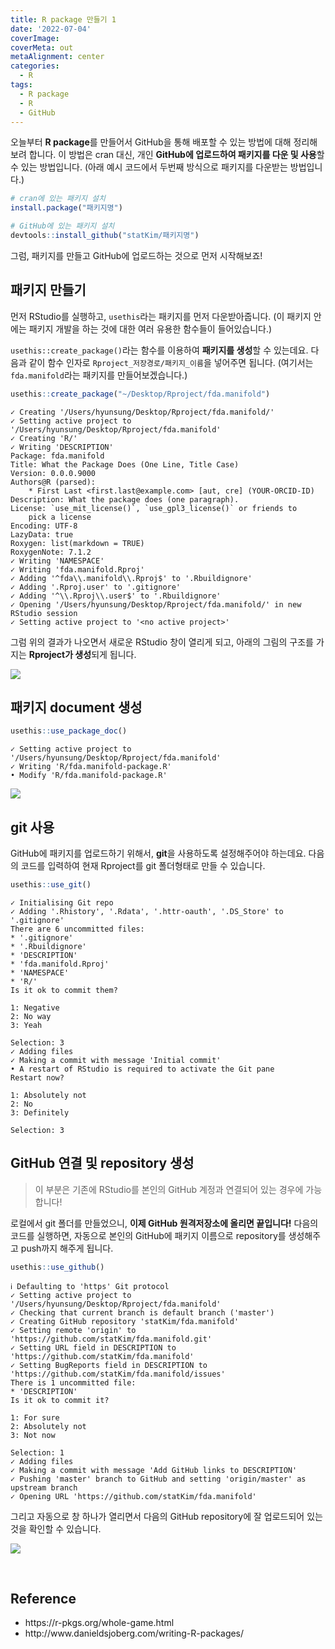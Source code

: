 ```yaml
---
title: R package 만들기 1
date: '2022-07-04'
coverImage: 
coverMeta: out
metaAlignment: center
categories:
  - R
tags:
  - R package
  - R
  - GitHub
---
```




오늘부터 **R package**를 만들어서 GitHub을 통해 배포할 수 있는 방법에 대해 정리해보려 합니다.
이 방법은 cran 대신, 개인 **GitHub에 업로드하여 패키지를 다운 및 사용**할 수 있는 방법입니다. (아래 예시 코드에서 두번째 방식으로 패키지를 다운받는 방법입니다.)
```r
# cran에 있는 패키지 설치
install.package("패키지명")

# GitHub에 있는 패키지 설치
devtools::install_github("statKim/패키지명")
```

그럼, 패키지를 만들고 GitHub에 업로드하는 것으로 먼저 시작해보죠!


## 패키지 만들기
먼저 RStudio를 실행하고, `usethis`라는 패키지를 먼저 다운받아줍니다. (이 패키지 안에는 패키지 개발을 하는 것에 대한 여러 유용한 함수들이 들어있습니다.)

`usethis::create_package()`라는 함수를 이용하여 **패키지를 생성**할 수 있는데요.
다음과 같이 함수 인자로 `Rproject_저장경로/패키지_이름`을 넣어주면 됩니다. (여기서는 `fda.manifold`라는 패키지를 만들어보겠습니다.)
```r
usethis::create_package("~/Desktop/Rproject/fda.manifold")
```

```
✓ Creating '/Users/hyunsung/Desktop/Rproject/fda.manifold/'
✓ Setting active project to '/Users/hyunsung/Desktop/Rproject/fda.manifold'
✓ Creating 'R/'
✓ Writing 'DESCRIPTION'
Package: fda.manifold
Title: What the Package Does (One Line, Title Case)
Version: 0.0.0.9000
Authors@R (parsed):
    * First Last <first.last@example.com> [aut, cre] (YOUR-ORCID-ID)
Description: What the package does (one paragraph).
License: `use_mit_license()`, `use_gpl3_license()` or friends to
    pick a license
Encoding: UTF-8
LazyData: true
Roxygen: list(markdown = TRUE)
RoxygenNote: 7.1.2
✓ Writing 'NAMESPACE'
✓ Writing 'fda.manifold.Rproj'
✓ Adding '^fda\\.manifold\\.Rproj$' to '.Rbuildignore'
✓ Adding '.Rproj.user' to '.gitignore'
✓ Adding '^\\.Rproj\\.user$' to '.Rbuildignore'
✓ Opening '/Users/hyunsung/Desktop/Rproject/fda.manifold/' in new RStudio session
✓ Setting active project to '<no active project>'
```


그럼 위의 결과가 나오면서 새로운 RStudio 창이 열리게 되고, 아래의 그림의 구조를 가지는 **Rproject가 생성**되게 됩니다.

![](/img/Rpackage_1/create_package.png)



## 패키지 document 생성

```r
usethis::use_package_doc()
```

```
✓ Setting active project to '/Users/hyunsung/Desktop/Rproject/fda.manifold'
✓ Writing 'R/fda.manifold-package.R'
• Modify 'R/fda.manifold-package.R'
```

![](/img/Rpackage_1/create_document.png)



## git 사용
GitHub에 패키지를 업로드하기 위해서, **git**을 사용하도록 설정해주어야 하는데요.
다음의 코드를 입력하여 현재 Rproject를 git 폴더형태로 만들 수 있습니다.

```r
usethis::use_git()
```

```
✓ Initialising Git repo
✓ Adding '.Rhistory', '.Rdata', '.httr-oauth', '.DS_Store' to '.gitignore'
There are 6 uncommitted files:
* '.gitignore'
* '.Rbuildignore'
* 'DESCRIPTION'
* 'fda.manifold.Rproj'
* 'NAMESPACE'
* 'R/'
Is it ok to commit them?

1: Negative
2: No way
3: Yeah

Selection: 3
✓ Adding files
✓ Making a commit with message 'Initial commit'
• A restart of RStudio is required to activate the Git pane
Restart now?

1: Absolutely not
2: No
3: Definitely

Selection: 3
```

## GitHub 연결 및 repository 생성

> 이 부분은 기존에 RStudio를 본인의 GitHub 계정과 연결되어 있는 경우에 가능합니다!

로컬에서 git 폴더를 만들었으니, **이제 GitHub 원격저장소에 올리면 끝입니다!**
다음의 코드를 실행하면, 자동으로 본인의 GitHub에 패키지 이름으로 repository를 생성해주고 push까지 해주게 됩니다.

```r
usethis::use_github()
```

```
ℹ Defaulting to 'https' Git protocol
✓ Setting active project to '/Users/hyunsung/Desktop/Rproject/fda.manifold'
✓ Checking that current branch is default branch ('master')
✓ Creating GitHub repository 'statKim/fda.manifold'
✓ Setting remote 'origin' to 'https://github.com/statKim/fda.manifold.git'
✓ Setting URL field in DESCRIPTION to 'https://github.com/statKim/fda.manifold'
✓ Setting BugReports field in DESCRIPTION to 'https://github.com/statKim/fda.manifold/issues'
There is 1 uncommitted file:
* 'DESCRIPTION'
Is it ok to commit it?

1: For sure
2: Absolutely not
3: Not now

Selection: 1
✓ Adding files
✓ Making a commit with message 'Add GitHub links to DESCRIPTION'
✓ Pushing 'master' branch to GitHub and setting 'origin/master' as upstream branch
✓ Opening URL 'https://github.com/statKim/fda.manifold'
```

그리고 자동으로 창 하나가 열리면서 다음의 GitHub repository에 잘 업로드되어 있는 것을 확인할 수 있습니다.

![](/img/Rpackage_1/github_commit.png)



<br>

## Reference
- https://r-pkgs.org/whole-game.html
- http://www.danieldsjoberg.com/writing-R-packages/

